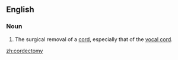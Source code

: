 ==English==

===Noun===
{{en-noun|cordectomies}}

#{{surgery}} The surgical removal of a [[cord]], especially that of the [[vocal cord]].

[[zh:cordectomy]]
